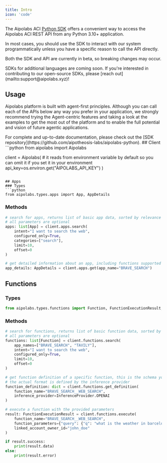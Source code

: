 ```yaml
---
title: Intro
icon: 'code'
---
```

The Aipolabs ACI [Python SDK](https://github.com/aipotheosis-labs/aipolabs-python) offers a convenient way to access the Aipolabs ACI REST API from any Python 3.10+ application.

In most cases, you should use the SDK to interact with our system programmatically unless you have a specific reason to call the API directly.

Both the SDK and API are currently in beta, so breaking changes may occur.

<Note>
SDKs for additional languages are coming soon. If you're interested in contributing to our open-source SDKs, please [reach out](mailto:support@aipolabs.xyz)!
</Note>

## Usage
Aipolabs platform is built with agent-first principles. Although you can call each of the APIs below any way you prefer in your application, we strongly recommend trying the Agent-centric features and taking a look at the examples to get the most out of the platform and to enable the full potential and vision of future agentic applications.

<Note>
For complete and up-to-date documentation, please check out the [SDK repository](https://github.com/aipotheosis-labs/aipolabs-python).
</Note>
## Client
```python
from aipolabs import Aipolabs

client = Aipolabs(
    # it reads from environment variable by default so you can omit it if you set it in your environment
    api_key=os.environ.get("AIPOLABS_API_KEY")
)
```

## Apps
### Types
```python
from aipolabs.types.apps import App, AppDetails
```

### Methods
```python
# search for apps, returns list of basic app data, sorted by relevance to the intent
# all parameters are optional
apps: list[App] = client.apps.search(
    intent="I want to search the web",
    configured_only=True,
    categories=["search"],
    limit=10,
    offset=0
)
```
```python
# get detailed information about an app, including functions supported by the app
app_details: AppDetails = client.apps.get(app_name="BRAVE_SEARCH")
```

## Functions
### Types
```python
from aipolabs.types.functions import Function, FunctionExecutionResult, InferenceProvider
```

### Methods
```python
# search for functions, returns list of basic function data, sorted by relevance to the intent
# all parameters are optional
functions: list[Function] = client.functions.search(
    app_names=["BRAVE_SEARCH", "TAVILY"],
    intent="I want to search the web",
    configured_only=True,
    limit=10,
    offset=0
)
```
```python
# get function definition of a specific function, this is the schema you can feed into LLM
# the actual format is defined by the inference provider
function_definition: dict = client.functions.get_definition(
    function_name="BRAVE_SEARCH__WEB_SEARCH",
    inference_provider=InferenceProvider.OPENAI
)
```
```python
# execute a function with the provided parameters
result: FunctionExecutionResult = client.functions.execute(
    function_name="BRAVE_SEARCH__WEB_SEARCH",
    function_parameters={"query": {"q": "what is the weather in barcelona"}},
    linked_account_owner_id="john_doe"
)

if result.success:
    print(result.data)
else:
    print(result.error)
```
